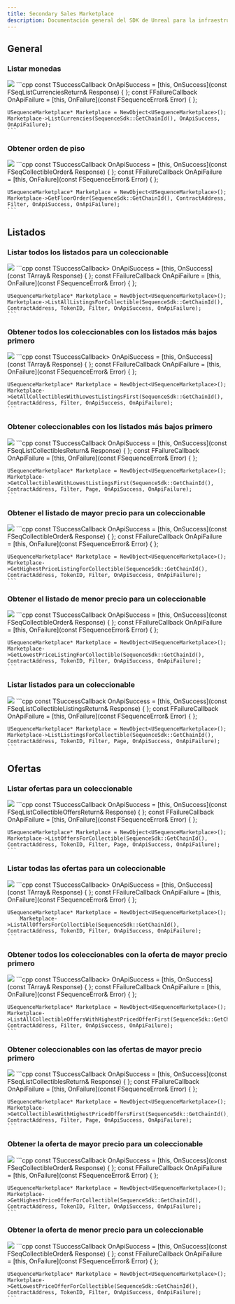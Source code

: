 ```yaml
---
title: Secondary Sales Marketplace
description: Documentación general del SDK de Unreal para la infraestructura Sequence orientada a juegos web3.
---
```


## General

### Listar monedas

<Tabs>
  <Tab title="Blueprint">
    <Frame>
      <img src="/images/unreal/marketplace/list_currencies.png" />
    </Frame>
  </Tab>

  <Tab title="C++">
    ```cpp
    const TSuccessCallback<FSeqListCurrenciesReturn> OnApiSuccess = [this, OnSuccess](const FSeqListCurrenciesReturn& Response) { };
    const FFailureCallback OnApiFailure = [this, OnFailure](const FSequenceError& Error) { };

    USequenceMarketplace* Marketplace = NewObject<USequenceMarketplace>();
    Marketplace->ListCurrencies(SequenceSdk::GetChainId(), OnApiSuccess, OnApiFailure);
    ```
  </Tab>
</Tabs>

### Obtener orden de piso

<Tabs>
  <Tab title="Blueprint">
    <Frame>
      <img src="/images/unreal/marketplace/get_floor_order.png" />
    </Frame>
  </Tab>

  <Tab title="C++">
    ```cpp
    const TSuccessCallback<FSeqCollectibleOrder> OnApiSuccess = [this, OnSuccess](const FSeqCollectibleOrder& Response) { };
    const FFailureCallback OnApiFailure = [this, OnFailure](const FSequenceError& Error) { };

    USequenceMarketplace* Marketplace = NewObject<USequenceMarketplace>();
    Marketplace->GetFloorOrder(SequenceSdk::GetChainId(), ContractAddress, Filter, OnApiSuccess, OnApiFailure);
    ```
  </Tab>
</Tabs>

## Listados

### Listar todos los listados para un coleccionable

<Tabs>
  <Tab title="Blueprint">
    <Frame>
      <img src="/images/unreal/marketplace/list_all_listings.png" />
    </Frame>
  </Tab>

  <Tab title="C++">
    ```cpp
    const TSuccessCallback<TArray<FSeqCollectibleOrder>> OnApiSuccess = [this, OnSuccess](const TArray<FSeqCollectibleOrder>& Response) { };
    const FFailureCallback OnApiFailure = [this, OnFailure](const FSequenceError& Error) { };

    USequenceMarketplace* Marketplace = NewObject<USequenceMarketplace>();
    Marketplace->ListAllListingsForCollectible(SequenceSdk::GetChainId(), ContractAddress, TokenID, Filter, OnApiSuccess, OnApiFailure);
    ```
  </Tab>
</Tabs>

### Obtener todos los coleccionables con los listados más bajos primero

<Tabs>
  <Tab title="Blueprint">
    <Frame>
      <img src="/images/unreal/marketplace/get_all_collectibles_with_lowest_listings_first.png" />
    </Frame>
  </Tab>

  <Tab title="C++">
    ```cpp
    const TSuccessCallback<TArray<FSeqCollectibleOrder>> OnApiSuccess = [this, OnSuccess](const TArray<FSeqCollectibleOrder>& Response) { };
    const FFailureCallback OnApiFailure = [this, OnFailure](const FSequenceError& Error) { };

    USequenceMarketplace* Marketplace = NewObject<USequenceMarketplace>();
    Marketplace->GetAllCollectiblesWithLowestListingsFirst(SequenceSdk::GetChainId(), ContractAddress, Filter, OnApiSuccess, OnApiFailure);
    ```
  </Tab>
</Tabs>

### Obtener coleccionables con los listados más bajos primero

<Tabs>
  <Tab title="Blueprint">
    <Frame>
      <img src="/images/unreal/marketplace/get_collectibles_with_lowest_listings_first.png" />
    </Frame>
  </Tab>

  <Tab title="C++">
    ```cpp
    const TSuccessCallback<FSeqListCollectiblesReturn> OnApiSuccess = [this, OnSuccess](const FSeqListCollectiblesReturn& Response) { };
    const FFailureCallback OnApiFailure = [this, OnFailure](const FSequenceError& Error) { };

    USequenceMarketplace* Marketplace = NewObject<USequenceMarketplace>();
    Marketplace->GetCollectiblesWithLowestListingsFirst(SequenceSdk::GetChainId(), ContractAddress, Filter, Page, OnApiSuccess, OnApiFailure);
    ```
  </Tab>
</Tabs>

### Obtener el listado de mayor precio para un coleccionable

<Tabs>
  <Tab title="Blueprint">
    <Frame>
      <img src="/images/unreal/marketplace/get_highest_price_listing_for_collectible.png" />
    </Frame>
  </Tab>

  <Tab title="C++">
    ```cpp
    const TSuccessCallback<FSeqCollectibleOrder> OnApiSuccess = [this, OnSuccess](const FSeqCollectibleOrder& Response) { };
    const FFailureCallback OnApiFailure = [this, OnFailure](const FSequenceError& Error) { };

    USequenceMarketplace* Marketplace = NewObject<USequenceMarketplace>();
    Marketplace->GetHighestPriceListingForCollectible(SequenceSdk::GetChainId(), ContractAddress, TokenID, Filter, OnApiSuccess, OnApiFailure);
    ```
  </Tab>
</Tabs>

### Obtener el listado de menor precio para un coleccionable

<Tabs>
  <Tab title="Blueprint">
    <Frame>
      <img src="/images/unreal/marketplace/get_lowest_price_listing_for_collectible.png" />
    </Frame>
  </Tab>

  <Tab title="C++">
    ```cpp
    const TSuccessCallback<FSeqCollectibleOrder> OnApiSuccess = [this, OnSuccess](const FSeqCollectibleOrder& Response) { };
    const FFailureCallback OnApiFailure = [this, OnFailure](const FSequenceError& Error) { };

    USequenceMarketplace* Marketplace = NewObject<USequenceMarketplace>();
    Marketplace->GetLowestPriceListingForCollectible(SequenceSdk::GetChainId(), ContractAddress, TokenID, Filter, OnApiSuccess, OnApiFailure);
    ```
  </Tab>
</Tabs>

### Listar listados para un coleccionable

<Tabs>
  <Tab title="Blueprint">
    <Frame>
      <img src="/images/unreal/marketplace/list_listings_for_collectible.png" />
    </Frame>
  </Tab>

  <Tab title="C++">
    ```cpp
    const TSuccessCallback<FSeqListCollectibleListingsReturn> OnApiSuccess = [this, OnSuccess](const FSeqListCollectibleListingsReturn& Response) { };
    const FFailureCallback OnApiFailure = [this, OnFailure](const FSequenceError& Error) { };

    USequenceMarketplace* Marketplace = NewObject<USequenceMarketplace>();
    Marketplace->ListListingsForCollectible(SequenceSdk::GetChainId(), ContractAddress, TokenID, Filter, Page, OnApiSuccess, OnApiFailure);
    ```
  </Tab>
</Tabs>

## Ofertas

### Listar ofertas para un coleccionable

<Tabs>
  <Tab title="Blueprint">
    <Frame>
      <img src="/images/unreal/marketplace/list_offers_for_collectible.png" />
    </Frame>
  </Tab>

  <Tab title="C++">
    ```cpp
    const TSuccessCallback<FSeqListCollectibleOffersReturn> OnApiSuccess = [this, OnSuccess](const FSeqListCollectibleOffersReturn& Response) { };
    const FFailureCallback OnApiFailure = [this, OnFailure](const FSequenceError& Error) { };

    USequenceMarketplace* Marketplace = NewObject<USequenceMarketplace>();
    Marketplace->ListOffersForCollectible(SequenceSdk::GetChainId(), ContractAddress, TokenID, Filter, Page, OnApiSuccess, OnApiFailure);
    ```
  </Tab>
</Tabs>

### Listar todas las ofertas para un coleccionable

<Tabs>
  <Tab title="Blueprint">
    <Frame>
      <img src="/images/unreal/marketplace/list_all_offers_for_collectible.png" />
    </Frame>
  </Tab>

  <Tab title="C++">
    ```cpp
    const TSuccessCallback<TArray<FSeqCollectibleOrder>> OnApiSuccess = [this, OnSuccess](const TArray<FSeqCollectibleOrder>& Response) { };
    const FFailureCallback OnApiFailure = [this, OnFailure](const FSequenceError& Error) { };

    USequenceMarketplace* Marketplace = NewObject<USequenceMarketplace>();
        Marketplace->ListAllOffersForCollectible(SequenceSdk::GetChainId(), ContractAddress, TokenID, Filter, OnApiSuccess, OnApiFailure);
    ```
  </Tab>
</Tabs>

### Obtener todos los coleccionables con la oferta de mayor precio primero

<Tabs>
  <Tab title="Blueprint">
    <Frame>
      <img src="/images/unreal/marketplace/get_all_collectibles_with_highest_priced_offer_first.png" />
    </Frame>
  </Tab>

  <Tab title="C++">
    ```cpp
    const TSuccessCallback<TArray<FSeqCollectibleOrder>> OnApiSuccess = [this, OnSuccess](const TArray<FSeqCollectibleOrder>& Response) { };
    const FFailureCallback OnApiFailure = [this, OnFailure](const FSequenceError& Error) { };

    USequenceMarketplace* Marketplace = NewObject<USequenceMarketplace>();
    Marketplace->ListAllCollectibleOffersWithHighestPricedOfferFirst(SequenceSdk::GetChainId(), ContractAddress, Filter, OnApiSuccess, OnApiFailure);
    ```
  </Tab>
</Tabs>

### Obtener coleccionables con las ofertas de mayor precio primero

<Tabs>
  <Tab title="Blueprint">
    <Frame>
      <img src="/images/unreal/marketplace/get_collectibles_with_highest_priced_offers_first.png" />
    </Frame>
  </Tab>

  <Tab title="C++">
    ```cpp
    const TSuccessCallback<FSeqListCollectiblesReturn> OnApiSuccess = [this, OnSuccess](const FSeqListCollectiblesReturn& Response) { };
    const FFailureCallback OnApiFailure = [this, OnFailure](const FSequenceError& Error) { };

    USequenceMarketplace* Marketplace = NewObject<USequenceMarketplace>();
    Marketplace->GetCollectiblesWithHighestPricedOffersFirst(SequenceSdk::GetChainId(), ContractAddress, Filter, Page, OnApiSuccess, OnApiFailure);
    ```
  </Tab>
</Tabs>

### Obtener la oferta de mayor precio para un coleccionable

<Tabs>
  <Tab title="Blueprint">
    <Frame>
      <img src="/images/unreal/marketplace/get_highest_price_offer_for_collectible.png" />
    </Frame>
  </Tab>

  <Tab title="C++">
    ```cpp
    const TSuccessCallback<FSeqCollectibleOrder> OnApiSuccess = [this, OnSuccess](const FSeqCollectibleOrder& Response) { };
    const FFailureCallback OnApiFailure = [this, OnFailure](const FSequenceError& Error) { };

    USequenceMarketplace* Marketplace = NewObject<USequenceMarketplace>();
    Marketplace->GetHighestPriceOfferForCollectible(SequenceSdk::GetChainId(), ContractAddress, TokenID, Filter, OnApiSuccess, OnApiFailure);
    ```
  </Tab>
</Tabs>

### Obtener la oferta de menor precio para un coleccionable

<Tabs>
  <Tab title="Blueprint">
    <Frame>
      <img src="/images/unreal/marketplace/get_lowest_price_offer_for_collectible.png" />
    </Frame>
  </Tab>

  <Tab title="C++">
    ```cpp
    const TSuccessCallback<FSeqCollectibleOrder> OnApiSuccess = [this, OnSuccess](const FSeqCollectibleOrder& Response) { };
    const FFailureCallback OnApiFailure = [this, OnFailure](const FSequenceError& Error) { };

    USequenceMarketplace* Marketplace = NewObject<USequenceMarketplace>();
    Marketplace->GetLowestPriceOfferForCollectible(SequenceSdk::GetChainId(), ContractAddress, TokenID, Filter, OnApiSuccess, OnApiFailure);
    ```
  </Tab>
</Tabs>